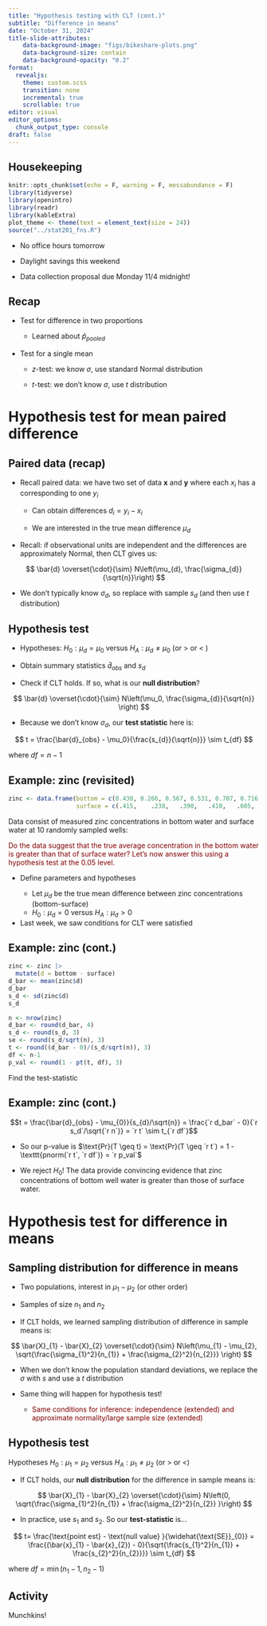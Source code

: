 ```yaml
---
title: "Hypothesis testing with CLT (cont.)"
subtitle: "Difference in means"
date: "October 31, 2024"
title-slide-attributes:
    data-background-image: "figs/bikeshare-plots.png"
    data-background-size: contain
    data-background-opacity: "0.2"
format: 
  revealjs:
    theme: custom.scss
    transition: none
    incremental: true
    scrollable: true
editor: visual
editor_options: 
  chunk_output_type: console
draft: false
---
```


## Housekeeping

```r
knitr::opts_chunk$set(echo = F, warning = F, messabundance = F)
library(tidyverse)
library(openintro)
library(readr)
library(kableExtra)
plot_theme <- theme(text = element_text(size = 24))
source("../stat201_fns.R")
```

-   No office hours tomorrow

-   Daylight savings this weekend

-   Data collection proposal due Monday 11/4 midnight!

## Recap

-   Test for difference in two proportions

    -   Learned about $\hat{p}_{pooled}$

-   Test for a single mean

    -   $z$-test: we know $\sigma$, use standard Normal distribution

    -   $t$-test: we don't know $\sigma$, use $t$ distribution

# Hypothesis test for mean paired difference

## Paired data (recap)

-   Recall paired data: we have two set of data $\boldsymbol{x}$ and $\boldsymbol{y}$ where each $x_{i}$ has a corresponding to one $y_{i}$

    -   Can obtain differences $d_{i} = y_{i} - x_{i}$

    -   We are interested in the true mean difference $\mu_{d}$

-   Recall: if observational units are independent and the differences are approximately Normal, then CLT gives us:

::: fragment
$$
\bar{d} \overset{\cdot}{\sim} N\left(\mu_{d}, \frac{\sigma_{d}}{\sqrt{n}}\right)
$$
:::

-   We don't typically know $\sigma_{d}$, so replace with sample $s_{d}$ (and then use $t$ distribution)

## Hypothesis test

-   Hypotheses: $H_0: \mu_{d} = \mu_{0}$ versus $H_{A}: \mu_{d} \neq \mu_0$ (or $>$ or $<$ )

-   Obtain summary statistics $\bar{d}_{obs}$ and $s_{d}$

-   ::: discuss
    Check if CLT holds. If so, what is our **null distribution**?
    :::

::: fragment
$$
\bar{d} \overset{\cdot}{\sim} N\left(\mu_0, \frac{\sigma_{d}}{\sqrt{n}} \right)
$$
:::

-   ::: discuss
    Because we don't know $\sigma_{d}$, our **test statistic** here is:
    :::

::: fragment
$$
t = \frac{\bar{d}_{obs} - \mu_0}{\frac{s_{d}}{\sqrt{n}}} \sim t_{df}
$$

where $df = n-1$
:::

## Example: zinc (revisited)

```r
zinc <- data.frame(bottom = c(0.430, 0.266, 0.567, 0.531, 0.707, 0.716, .651,	.589,	.469,	.723),
                   surface = c(.415,	.238,	.390,	.410,	.605,	.609,	.632,	.523,	.411,	.612))
```

Data consist of measured zinc concentrations in bottom water and surface water at 10 randomly sampled wells:

::: {style="color: maroon"}
Do the data suggest that the true average concentration in the bottom water is greater than that of surface water? Let's now answer this using a hypothesis test at the 0.05 level.
:::

-   ::: discuss
    Define parameters and hypotheses
    :::

    -   Let $\mu_{d}$ be the true mean difference between zinc concentrations (bottom-surface)
    -   $H_{0}: \mu_{d} = 0$ versus $H_{A}: \mu_{d} > 0$

-   Last week, we saw conditions for CLT were satisfied

## Example: zinc (cont.)

```r
zinc <- zinc |>
  mutate(d = bottom - surface)
d_bar <- mean(zinc$d)
d_bar
s_d <- sd(zinc$d)
s_d
```

```r
n <- nrow(zinc)
d_bar <- round(d_bar, 4)
s_d <- round(s_d, 3)
se <- round(s_d/sqrt(n), 3)
t <- round((d_bar - 0)/(s_d/sqrt(n)), 3)
df <- n-1
p_val <- round(1 - pt(t, df), 3)
```

::: discuss
Find the test-statistic
:::

## Example: zinc (cont.)

::: fragment
$$t = \frac{\bar{d}_{obs} - \mu_{0}}{s_{d}/\sqrt{n}} = \frac{`r d_bar` - 0}{`r s_d`/\sqrt{`r n`}} = `r t`  \sim t_{`r df`}$$
:::

-   So our p-value is $\text{Pr}(T \geq t) = \text{Pr}(T \geq `r t`) = 1 - \texttt{pnorm(`r t`, `r df`)} = `r p_val`$

- We reject $H_{0}$! The data provide convincing evidence that zinc concentrations of bottom well water is greater than those of surface water.

# Hypothesis test for difference in means

## Sampling distribution for difference in means

-   Two populations, interest in $\mu_{1} - \mu_{2}$ (or other order)

-   Samples of size $n_{1}$ and $n_{2}$

-   If CLT holds, we learned sampling distribution of difference in sample means is:

::: fragment
$$
\bar{X}_{1} - \bar{X}_{2} \overset{\cdot}{\sim} N\left(\mu_{1} - \mu_{2}, \sqrt{\frac{\sigma_{1}^2}{n_{1}} + \frac{\sigma_{2}^2}{n_{2}}} \right)
$$
:::

-   When we don't know the population standard deviations, we replace the $\sigma$ with $s$ and use a $t$ distribution

-   Same thing will happen for hypothesis test!

    -   ::: {style="color: maroon"}
        Same conditions for inference: independence (extended) and approximate normality/large sample size (extended)
        :::

## Hypothesis test

Hypotheses $H_{0}: \mu_{1} = \mu_{2}$ versus $H_{A}: \mu_{1} \neq \mu_{2}$ (or $>$ or $<$)

-   If CLT holds, our **null distribution** for the difference in sample means is:

::: fragment
$$
\bar{X}_{1} - \bar{X}_{2} \overset{\cdot}{\sim} N\left(0, \sqrt{\frac{\sigma_{1}^2}{n_{1}} + \frac{\sigma_{2}^2}{n_{2}} }\right)
$$
:::

-   ::: discuss
    In practice, use $s_{1}$ and $s_{2}$. So our **test-statistic** is...
    :::

::: fragment
$$
t= \frac{\text{point est} - \text{null value} }{\widehat{\text{SE}}_{0}} = \frac{(\bar{x}_{1} - \bar{x}_{2}) - 0}{\sqrt{\frac{s_{1}^2}{n_{1}} + \frac{s_{2}^2}{n_{2}}}} \sim t_{df}
$$

where $df = \min(n_{1}-1, n_{2}-1)$
:::

## Activity

Munchkins!
